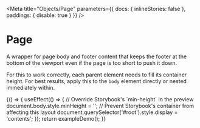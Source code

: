 
<Meta
  title="Objects/Page"
  parameters={{ docs: { inlineStories: false }, paddings: { disable: true } }}
/>

# Page

A wrapper for page body and footer content that keeps the footer at the bottom of the viewport even if the page is too short to push it down.

For this to work correctly, each parent element needs to fill its container height. For best results, apply this to the `body` element directly or nested immediately within.

<Canvas>
  <Story name="Example" height="400px">
    {() => {
      useEffect(() => {
        // Override Storybook's `min-height` in the preview
        document.body.style.minHeight = '';
        // Prevent Storybook's container from affecting this layout
        document.querySelector('#root').style.display = 'contents';
      });
      return exampleDemo();
    }}
  </Story>
</Canvas>
